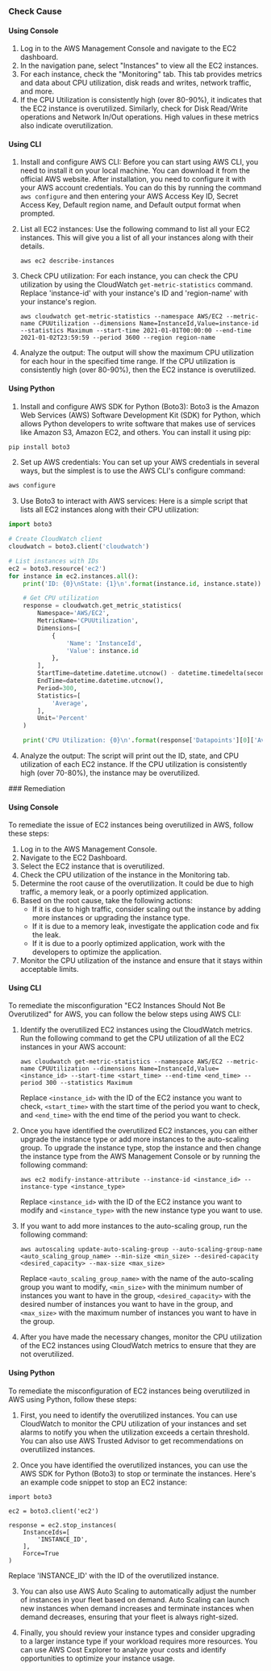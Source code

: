 

<Tabs><Tab title='Cause'>
### Check Cause

#### Using Console

1. Log in to the AWS Management Console and navigate to the EC2 dashboard.
2. In the navigation pane, select "Instances" to view all the EC2 instances.
3. For each instance, check the "Monitoring" tab. This tab provides metrics and data about CPU utilization, disk reads and writes, network traffic, and more.
4. If the CPU Utilization is consistently high (over 80-90%), it indicates that the EC2 instance is overutilized. Similarly, check for Disk Read/Write operations and Network In/Out operations. High values in these metrics also indicate overutilization.

#### Using CLI

1. Install and configure AWS CLI: Before you can start using AWS CLI, you need to install it on your local machine. You can download it from the official AWS website. After installation, you need to configure it with your AWS account credentials. You can do this by running the command `aws configure` and then entering your AWS Access Key ID, Secret Access Key, Default region name, and Default output format when prompted.

2. List all EC2 instances: Use the following command to list all your EC2 instances. This will give you a list of all your instances along with their details.

   ```
   aws ec2 describe-instances
   ```

3. Check CPU utilization: For each instance, you can check the CPU utilization by using the CloudWatch `get-metric-statistics` command. Replace 'instance-id' with your instance's ID and 'region-name' with your instance's region.

   ```
   aws cloudwatch get-metric-statistics --namespace AWS/EC2 --metric-name CPUUtilization --dimensions Name=InstanceId,Value=instance-id --statistics Maximum --start-time 2021-01-01T00:00:00 --end-time 2021-01-02T23:59:59 --period 3600 --region region-name
   ```

4. Analyze the output: The output will show the maximum CPU utilization for each hour in the specified time range. If the CPU utilization is consistently high (over 80-90%), then the EC2 instance is overutilized.

#### Using Python

1. Install and configure AWS SDK for Python (Boto3): Boto3 is the Amazon Web Services (AWS) Software Development Kit (SDK) for Python, which allows Python developers to write software that makes use of services like Amazon S3, Amazon EC2, and others. You can install it using pip:

```python
pip install boto3
```

2. Set up AWS credentials: You can set up your AWS credentials in several ways, but the simplest is to use the AWS CLI's configure command:

```bash
aws configure
```

3. Use Boto3 to interact with AWS services: Here is a simple script that lists all EC2 instances along with their CPU utilization:

```python
import boto3

# Create CloudWatch client
cloudwatch = boto3.client('cloudwatch')

# List instances with IDs
ec2 = boto3.resource('ec2')
for instance in ec2.instances.all():
    print('ID: {0}\nState: {1}\n'.format(instance.id, instance.state))

    # Get CPU utilization
    response = cloudwatch.get_metric_statistics(
        Namespace='AWS/EC2',
        MetricName='CPUUtilization',
        Dimensions=[
            {
                'Name': 'InstanceId',
                'Value': instance.id
            },
        ],
        StartTime=datetime.datetime.utcnow() - datetime.timedelta(seconds=600),
        EndTime=datetime.datetime.utcnow(),
        Period=300,
        Statistics=[
            'Average',
        ],
        Unit='Percent'
    )

    print('CPU Utilization: {0}\n'.format(response['Datapoints'][0]['Average']))
```

4. Analyze the output: The script will print out the ID, state, and CPU utilization of each EC2 instance. If the CPU utilization is consistently high (over 70-80%), the instance may be overutilized.

</Tab>

<Tab title='Remediation'>
### Remediation

#### Using Console

To remediate the issue of EC2 instances being overutilized in AWS, follow these steps:

1. Log in to the AWS Management Console.
2. Navigate to the EC2 Dashboard.
3. Select the EC2 instance that is overutilized.
4. Check the CPU utilization of the instance in the Monitoring tab.
5. Determine the root cause of the overutilization. It could be due to high traffic, a memory leak, or a poorly optimized application.
6. Based on the root cause, take the following actions:
   - If it is due to high traffic, consider scaling out the instance by adding more instances or upgrading the instance type.
   - If it is due to a memory leak, investigate the application code and fix the leak.
   - If it is due to a poorly optimized application, work with the developers to optimize the application.
7. Monitor the CPU utilization of the instance and ensure that it stays within acceptable limits.

#### Using CLI

To remediate the misconfiguration "EC2 Instances Should Not Be Overutilized" for AWS, you can follow the below steps using AWS CLI:

1. Identify the overutilized EC2 instances using the CloudWatch metrics. Run the following command to get the CPU utilization of all the EC2 instances in your AWS account:

   ```
   aws cloudwatch get-metric-statistics --namespace AWS/EC2 --metric-name CPUUtilization --dimensions Name=InstanceId,Value=<instance_id> --start-time <start_time> --end-time <end_time> --period 300 --statistics Maximum
   ```

   Replace `<instance_id>` with the ID of the EC2 instance you want to check, `<start_time>` with the start time of the period you want to check, and `<end_time>` with the end time of the period you want to check.

2. Once you have identified the overutilized EC2 instances, you can either upgrade the instance type or add more instances to the auto-scaling group. To upgrade the instance type, stop the instance and then change the instance type from the AWS Management Console or by running the following command:

   ```
   aws ec2 modify-instance-attribute --instance-id <instance_id> --instance-type <instance_type>
   ```

   Replace `<instance_id>` with the ID of the EC2 instance you want to modify and `<instance_type>` with the new instance type you want to use.

3. If you want to add more instances to the auto-scaling group, run the following command:

   ```
   aws autoscaling update-auto-scaling-group --auto-scaling-group-name <auto_scaling_group_name> --min-size <min_size> --desired-capacity <desired_capacity> --max-size <max_size>
   ```

   Replace `<auto_scaling_group_name>` with the name of the auto-scaling group you want to modify, `<min_size>` with the minimum number of instances you want to have in the group, `<desired_capacity>` with the desired number of instances you want to have in the group, and `<max_size>` with the maximum number of instances you want to have in the group.

4. After you have made the necessary changes, monitor the CPU utilization of the EC2 instances using CloudWatch metrics to ensure that they are not overutilized.

#### Using Python

To remediate the misconfiguration of EC2 instances being overutilized in AWS using Python, follow these steps:

1. First, you need to identify the overutilized instances. You can use CloudWatch to monitor the CPU utilization of your instances and set alarms to notify you when the utilization exceeds a certain threshold. You can also use AWS Trusted Advisor to get recommendations on overutilized instances.

2. Once you have identified the overutilized instances, you can use the AWS SDK for Python (Boto3) to stop or terminate the instances. Here's an example code snippet to stop an EC2 instance:

```
import boto3

ec2 = boto3.client('ec2')

response = ec2.stop_instances(
    InstanceIds=[
        'INSTANCE_ID',
    ],
    Force=True
)
```

Replace 'INSTANCE_ID' with the ID of the overutilized instance.

3. You can also use AWS Auto Scaling to automatically adjust the number of instances in your fleet based on demand. Auto Scaling can launch new instances when demand increases and terminate instances when demand decreases, ensuring that your fleet is always right-sized.

4. Finally, you should review your instance types and consider upgrading to a larger instance type if your workload requires more resources. You can use AWS Cost Explorer to analyze your costs and identify opportunities to optimize your instance usage.


</Tab>
</Tabs>
